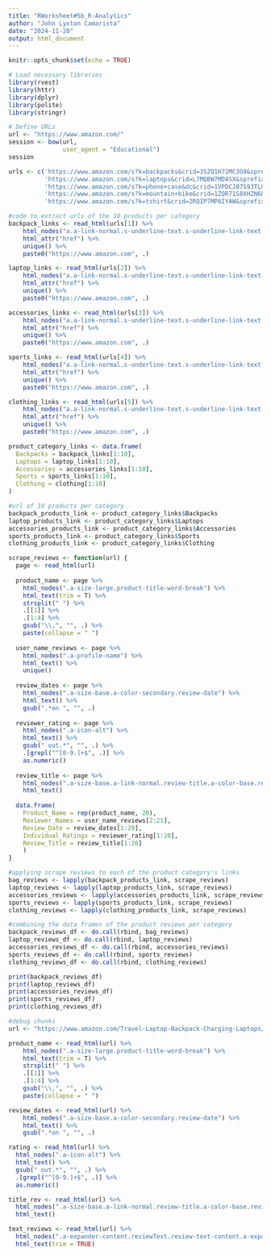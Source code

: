 ```yaml
---
title: "RWorksheet#5b_R-Analytics"
author: "John Lyxton Camarista"
date: "2024-11-20"
output: html_document
---
```


```r
knitr::opts_chunk$set(echo = TRUE)
```

```r
# Load necessary libraries
library(rvest)
library(httr)
library(dplyr)
library(polite)
library(stringr)

# Define URLs
url <- "https://www.amazon.com/"
session <- bow(url, 
               user_agent = "Educational")
session

urls <- c('https://www.amazon.com/s?k=backpacks&crid=35ZQ1H72MC3G9&sprefix=backpacks%2Caps%2C590&ref=nb_sb_ss_ts-doa-p_3_9', 
          'https://www.amazon.com/s?k=laptops&crid=L7MQBW7MD4SX&sprefix=laptopb%2Caps%2C1304&ref=nb_sb_noss_2',
          'https://www.amazon.com/s?k=phone+case&dc&crid=1VPDCJ87S93TL&sprefix=phone+cas%2Caps%2C451&ref=a9_asc_1',
          'https://www.amazon.com/s?k=mountain+bike&crid=1ZQR71S8XHZN6&sprefix=mountain+bik%2Caps%2C499&ref=nb_sb_noss_2',
          'https://www.amazon.com/s?k=tshirt&crid=2RQIP7MP6IYAW&sprefix=tshirt%2Caps%2C443&ref=nb_sb_noss_2')

```

```r
#code to extract urls of the 10 products per category
backpack_links <- read_html(urls[1]) %>%
    html_nodes("a.a-link-normal.s-underline-text.s-underline-link-text.s-link-style.a-text-normal") %>%
    html_attr("href") %>%
    unique() %>%
    paste0("https://www.amazon.com", .)

laptop_links <- read_html(urls[2]) %>%
    html_nodes("a.a-link-normal.s-underline-text.s-underline-link-text.s-link-style.a-text-normal") %>%
    html_attr("href") %>%
    unique() %>%
    paste0("https://www.amazon.com", .)

accessories_links <- read_html(urls[3]) %>%
    html_nodes("a.a-link-normal.s-underline-text.s-underline-link-text.s-link-style.a-text-normal") %>%
    html_attr("href") %>%
    unique() %>%
    paste0("https://www.amazon.com", .)

sports_links <- read_html(urls[4]) %>%
    html_nodes("a.a-link-normal.s-underline-text.s-underline-link-text.s-link-style.a-text-normal") %>%
    html_attr("href") %>%
    unique() %>%
    paste0("https://www.amazon.com", .)

clothing_links <- read_html(urls[5]) %>%
    html_nodes("a.a-link-normal.s-underline-text.s-underline-link-text.s-link-style.a-text-normal") %>%
    html_attr("href") %>%
    unique() %>%
    paste0("https://www.amazon.com", .)

product_category_links <- data.frame(
  Backpacks = backpack_links[1:10],
  Laptops = laptop_links[1:10],
  Accessories = accessories_links[1:10],
  Sports = sports_links[1:10],
  Clothing = clothing[1:10]
)
```

```r
#url of 10 products per category
backpack_products_link <- product_category_links$Backpacks
laptop_products_link <- product_category_links$Laptops
accessories_products_link <- product_category_links$Accessories
sports_products_link <- product_category_links$Sports
clothing_products_link <- product_category_links$Clothing
```

```r
scrape_reviews <- function(url) {
  page <- read_html(url)
                    
  product_name <- page %>%
    html_nodes(".a-size-large.product-title-word-break") %>%
    html_text(trim = T) %>%
    strsplit(" ") %>%                
    .[[1]] %>%                       
    .[1:4] %>%
    gsub("\\,", "", .) %>%
    paste(collapse = " ")  
  
  user_name_reviews <- page %>%
    html_nodes(".a-profile-name") %>%
    html_text() %>%
    unique()
  
  review_dates <- page %>%
    html_nodes(".a-size-base.a-color-secondary.review-date") %>%
    html_text() %>%
    gsub(".*on ", "", .)
  
  reviewer_rating <- page %>%
    html_nodes(".a-icon-alt") %>%
    html_text() %>%
    gsub(" out.*", "", .) %>%
    .[grepl("^[0-9.]+$", .)] %>% 
    as.numeric()
  
  review_title <- page %>%
    html_nodes(".a-size-base.a-link-normal.review-title.a-color-base.review-title-content.a-text-bold span:nth-of-type(2)") %>%
    html_text()
  
  data.frame(
    Product_Name = rep(product_name, 20),
    Reviewer_Names = user_name_reviews[2:21],
    Review_Date = review_dates[1:20],
    Individual_Ratings = reviewer_rating[1:20],
    Review_Title = review_title[1:20]
    )
}

#applying scrape reviews to each of the product category's links
bag_reviews <- lapply(backpack_products_link, scrape_reviews)
laptop_reviews <- lapply(laptop_products_link, scrape_reviews)
accessories_reviews <- lapply(accessories_products_link, scrape_reviews)
sports_reviews <- lapply(sports_products_link, scrape_reviews)
clothing_reviews <- lapply(clothing_products_link, scrape_reviews)
```

```r
#combining the data frames of the product reviews per category
backpack_reviews_df <- do.call(rbind, bag_reviews)
laptop_reviews_df <- do.call(rbind, laptop_reviews)
accessories_reviews_df <- do.call(rbind, accessories_reviews)
sports_reviews_df <- do.call(rbind, sports_reviews)
clothing_reviews_df <- do.call(rbind, clothing_reviews)
```

```r
print(backpack_reviews_df)
print(laptop_reviews_df)
print(accessories_reviews_df)
print(sports_reviews_df)
print(clothing_reviews_df)
```

```r
#debug chunks
url <- "https://www.amazon.com/Travel-Laptop-Backpack-Charging-Laptops/dp/B07V4R4Z77/ref=sr_1_1?crid=35ZQ1H72MC3G9&dib=eyJ2IjoiMSJ9.J_ySkNuBZwbP4xXsfsew4I1jG-_zuvtZwWtvmM8MlgQyCEv5GvF5EXBeElZ1WZRubPSKpkzojztlzTX98o_1ChiDU3z49vGJAb3MoSlbOFWvFgvc4kfXaEuZiZFpabKurXqKJBH7JVqXai2hT-LO8WKkV8fKObbNwYCjKFTguSykwyXxreFtFOdzRDUtabWdjmY83ekXAxC01sP1KANpWeqs7UOsgwg8fSHi7XxRN58.Z_OLBvsDXZNKtrf5OaoheFKuKFV92LYEvUsiBNUfLVw&dib_tag=se&keywords=backpacks&qid=1732950463&sprefix=backpacks%2Caps%2C590&sr=8-1&th=1"

product_name <- read_html(url) %>%
    html_nodes(".a-size-large.product-title-word-break") %>%
    html_text(trim = T) %>%
    strsplit(" ") %>%                
    .[[1]] %>%                       
    .[1:4] %>%
    gsub("\\,", "", .) %>%
    paste(collapse = " ")  

review_dates <- read_html(url) %>%
    html_nodes(".a-size-base.a-color-secondary.review-date") %>%
    html_text() %>%
    gsub(".*on ", "", .)

rating <- read_html(url) %>%
  html_nodes(".a-icon-alt") %>%
  html_text() %>%
  gsub(" out.*", "", .) %>%
  .[grepl("^[0-9.]+$", .)] %>% 
  as.numeric()

title_rev <- read_html(url) %>%
  html_nodes(".a-size-base.a-link-normal.review-title.a-color-base.review-title-content.a-text-bold span:nth-of-type(2)") %>%
  html_text()

text_reviews <- read_html(url) %>%
  html_nodes(".a-expander-content.reviewText.review-text-content.a-expander-partial-collapse-content") %>%
  html_text(trim = TRUE)
```


